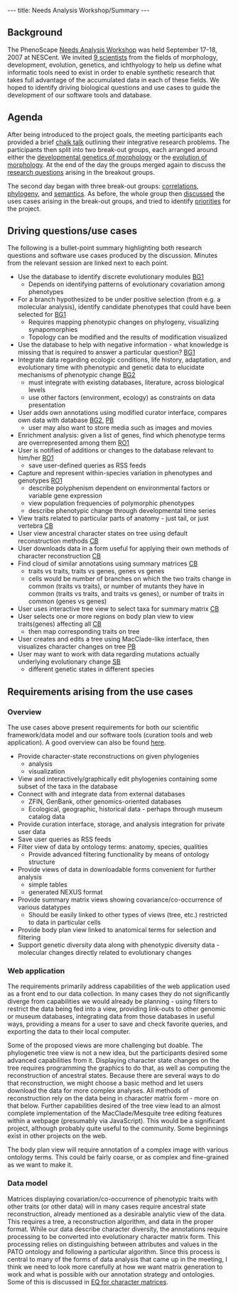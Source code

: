 ---
title: Needs Analysis Workshop/Summary
---

==Background==

The PhenoScape [[Needs Analysis Workshop]] was held September 17-18, 2007 at NESCent.  We invited [[Needs Analysis Workshop#Participants|9 scientists]] from the fields of morphology, development, evolution, genetics, and ichthyology to help us define what informatic tools need to exist in order to enable synthetic research that takes full advantage of the accumulated data in each of these fields.  We hoped to identify driving biological questions and use cases to guide the development of our software tools and database.

==Agenda==
After being introduced to the project goals, the meeting participants each provided a brief [[Needs Analysis Workshop/Chalk talks|chalk talk]] outlining their integrative research problems.  The participants then split into two break-out groups, each arranged around either the [[Needs Analysis Workshop/Breakout group 1|developmental genetics of morphology]] or the [[Needs Analysis Workshop/Breakout group 2|evolution of morphology]].  At the end of the day the groups merged again to discuss the [[Needs Analysis Workshop/Report-out Day1|research questions]] arising in the breakout groups.

The second day began with three break-out groups: [[Needs Analysis Workshop/Correlation Breakout|correlations]], [[Needs Analysis Workshop/Phylogeny Breakout|phylogeny]], and [[Needs Analysis Workshop/Semantics Breakout|semantics]].  As before, the whole group then [[Needs Analysis Workshop/Report-out Day2|discussed]] the uses cases arising in the break-out groups, and tried to identify [[Needs Analysis Workshop/Prioritization|priorities]] for the project.

==Driving questions/use cases==

The following is a bullet-point summary highlighting both research questions and software use cases produced by the discussion.  Minutes from the relevant session are linked next to each point.

* Use the database to identify discrete evolutionary modules [[Needs Analysis Workshop/Breakout group 1|BG1]]
** Depends on identifying patterns of evolutionary covariation among phenotypes
* For a branch hypothesized to be under positive selection (from e.g. a molecular analysis), identify candidate phenotypes that could have been selected for [[Needs Analysis Workshop/Breakout group 1|BG1]]
** Requires mapping phenotypic changes on phylogeny, visualizing synapomorphies
** Topology can be modified and the results of modification visualized
* Use the database to help with negative information - what knowledge is missing that is required to answer a particular question? [[Needs Analysis Workshop/Breakout group 1|BG1]]
* Integrate data regarding ecologic conditions, life history, adaptation, and evolutionary time with phenotypic and genetic data to elucidate mechanisms of phenotypic change [[Needs Analysis Workshop/Breakout group 2|BG2]]
** must integrate with existing databases, literature, across biological levels
** use other factors (environment, ecology) as constraints on data presentation
* User adds own annotations using modified curator interface, compares own data with database [[Needs Analysis Workshop/Breakout group 2|BG2]], [[Needs Analysis Workshop/Phylogeny Breakout|PB]]
** user may also want to store media such as images and movies
* Enrichment analysis: given a list of genes, find which phenotype terms are overrepresented among them [[Needs Analysis Workshop/Report-out Day1|RO1]]
* User is notified of additions or changes to the database relevant to him/her [[Needs Analysis Workshop/Report-out Day1|RO1]]
** save user-defined queries as RSS feeds
* Capture and represent within-species variation in phenotypes and genotypes [[Needs Analysis Workshop/Report-out Day1|RO1]]
** describe polyphenism dependent on environmental factors or variable gene expression
** view population frequencies of polymorphic phenotypes
** describe phenotypic change through developmental time series
* View traits related to particular parts of anatomy - just tail, or just vertebra [[Needs Analysis Workshop/Correlation Breakout|CB]]
* User view ancestral character states on tree using default reconstruction methods [[Needs Analysis Workshop/Correlation Breakout|CB]]
* User downloads data in a form useful for applying their own methods of character reconstruction [[Needs Analysis Workshop/Correlation Breakout|CB]]
* Find cloud of similar annotations using summary matrices [[Needs Analysis Workshop/Correlation Breakout|CB]]
** traits vs traits, traits vs genes, genes vs genes
** cells would be number of branches on which the two traits change in common (traits vs traits), or number of mutants they have in common (traits vs traits, and traits vs genes), or number of traits in common (genes vs genes)
* User uses interactive tree view to select taxa for summary matrix [[Needs Analysis Workshop/Correlation Breakout|CB]]
* User selects one or more regions on body plan view to view traits(genes) affecting all [[Needs Analysis Workshop/Correlation Breakout|CB]]
** then map corresponding traits on tree
* User creates and edits a tree using MacClade-like interface, then visualizes character changes on tree [[Needs Analysis Workshop/Phylogeny Breakout|PB]]
* User may want to work with data regarding mutations actually underlying evolutionary change [[Needs Analysis Workshop/Semantics Breakout|SB]]
** different genetic states in different species

==Requirements arising from the use cases==


===Overview===

The use cases above present requirements for both our scientific framework/data model and our software tools (curation tools and web application).  A good overview can also be found [[Needs Analysis Workshop/Prioritization|here]].

* Provide character-state reconstructions on given phylogenies
** analysis
** visualization
* View and interactively/graphically edit phylogenies containing some subset of the taxa in the database
* Connect with and integrate data from external databases
** ZFIN, GenBank, other genomics-oriented databases
** Ecological, geographic, historical data - perhaps through museum catalog data
* Provide curation interface, storage, and analysis integration for private user data
* Save user queries as RSS feeds
* Filter view of data by ontology terms: anatomy, species, qualities
** Provide advanced filtering functionality by means of ontology structure
* Provide views of data in downloadable forms convenient for further analysis
** simple tables
** generated NEXUS format
* Provide summary matrix views showing covariance/co-occurrence of various datatypes
** Should be easily linked to other types of views (tree, etc.) restricted to data in particular cells
* Provide body plan view linked to anatomical terms for selection and filtering
* Support genetic diversity data along with phenotypic diversity data - molecular changes directly related to evolutionary changes

===Web application===

The requirements primarily address capabilities of the web application used as a front end to our data collection.  In many cases they do not significantly diverge from capabilities we would already be planning - using filters to restrict the data being fed into a view, providing link-outs to other genomic or museum databases, integrating data from those databases in useful ways, providing a means for a user to save and check favorite queries, and exporting the data to their local computer.

Some of the proposed views are more challenging but doable.  The phylogenetic tree view is not a new idea, but the participants desired some advanced capabilities from it.  Displaying character state changes on the tree requires programming the graphics to do that, as well as computing the reconstruction of ancestral states.  Because there are several ways to do that reconstruction, we might choose a basic method and let users download the data for more complex analyses.  All methods of reconstruction rely on the data being in character matrix form - more on that below.  Further capabilities desired of the tree view lead to an almost complete implementation of the MacClade/Mesquite tree editing features within a webpage (presumably via JavaScript).  This would be a significant project, although probably quite useful to the community.  Some beginnings exist in other projects on the web.

The body plan view will require annotation of a complex image with various ontology terms.  This could be fairly coarse, or as complex and fine-grained as we want to make it.

===Data model===

Matrices displaying covariation/co-occurrence of phenotypic traits with other traits (or other data) will in many cases require ancestral state reconstruction, already mentioned as a desirable analytic view of the data.  This requires a tree, a reconstruction algorithm, and data in the proper format.  While our data describe character diversity, the annotations require processing to be converted into evolutionary character matrix form.  This processing relies on distinguishing between attributes and values in the PATO ontology and following a particular algorithm.  Since this process is central to many of the forms of data analysis that came up in the meeting, I think we need to look more carefully at how we want matrix generation to work and what is possible with our annotation strategy and ontologies.  Some of this is discussed in [[EQ for character matrices]].